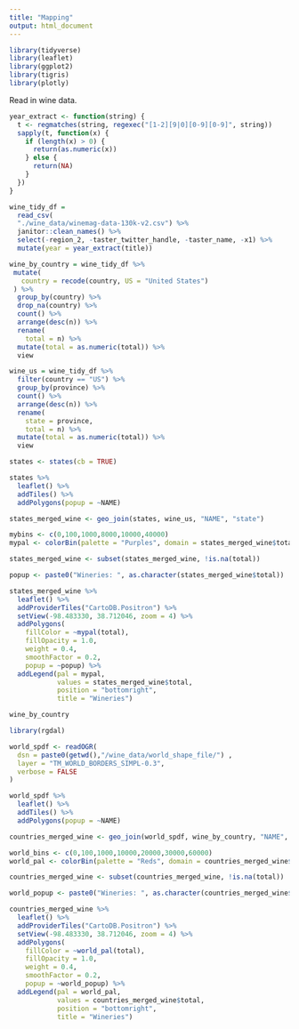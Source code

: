 ```yaml
---
title: "Mapping"
output: html_document
---
```


```r
library(tidyverse)
library(leaflet)
library(ggplot2)
library(tigris)
library(plotly)
```

Read in wine data.

```r
year_extract <- function(string) {
  t <- regmatches(string, regexec("[1-2][9|0][0-9][0-9]", string))
  sapply(t, function(x) {
    if (length(x) > 0) {
      return(as.numeric(x))
    } else {
      return(NA)    
    }
  })
}
```

```r
wine_tidy_df = 
  read_csv(
  "./wine_data/winemag-data-130k-v2.csv") %>% 
  janitor::clean_names() %>% 
  select(-region_2, -taster_twitter_handle, -taster_name, -x1) %>% 
  mutate(year = year_extract(title)) 

wine_by_country = wine_tidy_df %>% 
 mutate(
   country = recode(country, US = "United States")
 ) %>% 
  group_by(country) %>% 
  drop_na(country) %>% 
  count() %>% 
  arrange(desc(n)) %>% 
  rename(
    total = n) %>% 
  mutate(total = as.numeric(total)) %>% 
  view

wine_us = wine_tidy_df %>% 
  filter(country == "US") %>% 
  group_by(province) %>% 
  count() %>% 
  arrange(desc(n)) %>% 
  rename(
    state = province,
    total = n) %>% 
  mutate(total = as.numeric(total)) %>% 
  view
```

```r
states <- states(cb = TRUE)

states %>% 
  leaflet() %>% 
  addTiles() %>% 
  addPolygons(popup = ~NAME)

states_merged_wine <- geo_join(states, wine_us, "NAME", "state")

mybins <- c(0,100,1000,8000,10000,40000)
mypal <- colorBin(palette = "Purples", domain = states_merged_wine$total, na.color = "transparent", bins = mybins)

states_merged_wine <- subset(states_merged_wine, !is.na(total))

popup <- paste0("Wineries: ", as.character(states_merged_wine$total))

states_merged_wine %>% 
  leaflet() %>%
  addProviderTiles("CartoDB.Positron") %>%
  setView(-98.483330, 38.712046, zoom = 4) %>% 
  addPolygons(
    fillColor = ~mypal(total), 
    fillOpacity = 1.0, 
    weight = 0.4, 
    smoothFactor = 0.2, 
    popup = ~popup) %>% 
  addLegend(pal = mypal, 
            values = states_merged_wine$total, 
            position = "bottomright", 
            title = "Wineries")
```

```r
wine_by_country

library(rgdal)

world_spdf <- readOGR( 
  dsn = paste0(getwd(),"/wine_data/world_shape_file/") , 
  layer = "TM_WORLD_BORDERS_SIMPL-0.3",
  verbose = FALSE
)

world_spdf %>% 
  leaflet() %>% 
  addTiles() %>% 
  addPolygons(popup = ~NAME)

countries_merged_wine <- geo_join(world_spdf, wine_by_country, "NAME", "country")

world_bins <- c(0,100,1000,10000,20000,30000,60000)
world_pal <- colorBin(palette = "Reds", domain = countries_merged_wine$total, na.color = "transparent", bins = world_bins)

countries_merged_wine <- subset(countries_merged_wine, !is.na(total))

world_popup <- paste0("Wineries: ", as.character(countries_merged_wine$total))

countries_merged_wine %>% 
  leaflet() %>%
  addProviderTiles("CartoDB.Positron") %>%
  setView(-98.483330, 38.712046, zoom = 4) %>% 
  addPolygons(
    fillColor = ~world_pal(total), 
    fillOpacity = 1.0, 
    weight = 0.4, 
    smoothFactor = 0.2, 
    popup = ~world_popup) %>% 
  addLegend(pal = world_pal, 
            values = countries_merged_wine$total, 
            position = "bottomright", 
            title = "Wineries")
```

